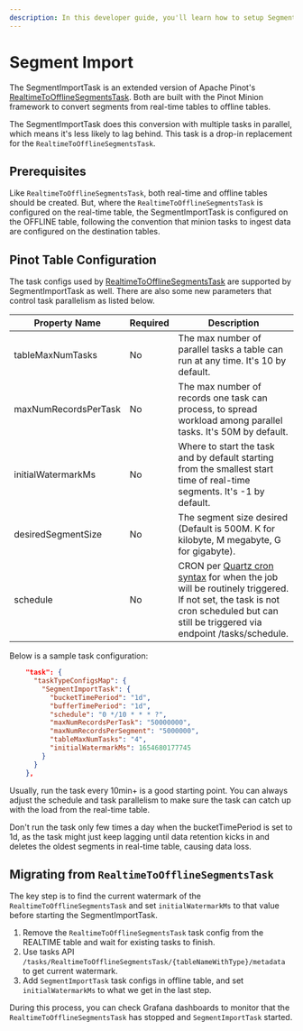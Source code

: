 ```yaml
---
description: In this developer guide, you'll learn how to setup SegmentImportTask to convert segments from real-time to offline tables via multi-tasks.
---
```


# Segment Import


The SegmentImportTask is an extended version of Apache Pinot's [RealtimeToOfflineSegmentsTask](https://docs.pinot.apache.org/operators/operating-pinot/pinot-managed-offline-flows).
Both are built with the Pinot Minion framework to convert segments from real-time tables to offline tables. 

The SegmentImportTask does this conversion with multiple tasks in parallel, which means it's less likely to lag behind. 
This task is a drop-in replacement for the `RealtimeToOfflineSegmentsTask`.

## Prerequisites

Like `RealtimeToOfflineSegmentsTask`, both real-time and offline tables should be created. 
But, where the `RealtimeToOfflineSegmentsTask` is configured on the real-time table, the SegmentImportTask is configured on the OFFLINE table, following the convention that minion tasks to ingest data are configured on the destination tables.

## Pinot Table Configuration

The task configs used by [RealtimeToOfflineSegmentsTask](https://docs.pinot.apache.org/operators/operating-pinot/pinot-managed-offline-flows#config) are supported by SegmentImportTask as well. 
There are also some new parameters that control task parallelism as listed below.

| Property Name             | Required             | Description      |
|---------------------------|----------------------|------------------|
| tableMaxNumTasks          | No   | The max number of parallel tasks a table can run at any time. It's 10 by default. |
| maxNumRecordsPerTask      | No   | The max number of records one task can process, to spread workload among parallel tasks. It's 50M by default. |
| initialWatermarkMs        | No   | Where to start the task and by default starting from the smallest start time of real-time segments. It's -1 by default. |
| desiredSegmentSize        | No   | The segment size desired (Default is 500M. K for kilobyte, M megabyte, G for gigabyte). |
| schedule                  | No   | CRON per [Quartz cron syntax](http://www.quartz-scheduler.org/documentation/quartz-2.3.0/tutorials/crontrigger.html) for when the job will be routinely triggered. If not set, the task is not cron scheduled but can still be triggered via endpoint /tasks/schedule. | 

Below is a sample task configuration:

```json
    "task": {
      "taskTypeConfigsMap": {
        "SegmentImportTask": {
          "bucketTimePeriod": "1d",
          "bufferTimePeriod": "1d",
          "schedule": "0 */10 * * * ?",
          "maxNumRecordsPerTask": "50000000",
          "maxNumRecordsPerSegment": "5000000",
          "tableMaxNumTasks": "4",
          "initialWatermarkMs": 1654680177745
        }
      }
    },
```

<Callout>
Usually, run the task every 10min+ is a good starting point. 
You can always adjust the schedule and task parallelism to make sure the task can catch up with the load from the real-time table.

Don't run the task only few times a day when the bucketTimePeriod is set to 1d, as the task might just keep lagging until data retention kicks in and deletes the oldest segments in real-time table, causing data loss.
</Callout>

## Migrating from `RealtimeToOfflineSegmentsTask`

The key step is to find the current watermark of the `RealtimeToOfflineSegmentsTask` and set `initialWatermarkMs` to that value before starting the SegmentImportTask.

1. Remove the `RealtimeToOfflineSegmentsTask` task config from the REALTIME table and wait for existing tasks to finish.
2. Use tasks API `/tasks/RealtimeToOfflineSegmentsTask/{tableNameWithType}/metadata` to get current watermark.
3. Add `SegmentImportTask` task configs in offline table, and set `initialWatermarkMs` to what we get in the last step.

During this process, you can check Grafana dashboards to monitor that the `RealtimeToOfflineSegmentsTask` has stopped and `SegmentImportTask` started.